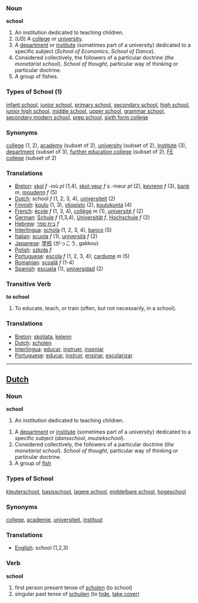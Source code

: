 ===Noun===
'''school'''

#An institution dedicated to teaching children.
#(''US'') A [[college]] or [[university]].
#A [[department]] or [[institute]] (sometimes part of a university) dedicated to a specific subject (''School of Economics'', ''School of Dance'').
#Considered collectively, the followers of a particular doctrine (''the monetarist school''). ''School of thought'', particular way of thinking or particular doctrine.
#A group of fishes.

===Types of School (1)===

[[infant school]], [[junior school]], [[primary school]], [[secondary school]], [[high school]], [[junior high school]], [[middle school]], [[upper school]], [[grammar school]], [[secondary modern school]], [[prep school]], [[sixth form college]]

===Synonyms===

[[college]] (1, 2), [[academy]] (subset of 2), [[university]] (subset of 2), [[institute]] (3), [[department]] (subset of 3), [[further education college]] (subset of 2), [[FE college]] (subset of 2)

===Translations===
*[[Breton]]: [[skol]] ''f'' -ioù ''pl'' (1,4), [[skol-veur]] ''f'' s.-meur ''pl'' (2), [[kevrenn]] ''f'' (3), [[bank]] ''m'', [[moudenn]] ''f'' (5)
*[[Dutch]]: school ''f'' (1, 2, 3, 4), [[universiteit]] (2)
*[[Finnish]]: [[koulu]] (1, 3), [[yliopisto]] (2), [[koulukunta]] (4) 
*[[French]]: [[école]] ''f'' (1, 3, 4), [[collège]] ''m'' (1), [[université]] ''f'' (2)
*[[German]]: [[Schule]] ''f'' (1,3,4), [[Universität]] ''f'', [[Hochschule]] ''f'' (2) 
*[[Hebrew]]: [[בית ספר]] ''f''
*[[Interlingua]]: [[schola]] (1, 2, 3, 4), [[banco]] (5)
*[[Italian]]: [[scuola]] ''f'' (1), [[università]] ''f'' (2)
*[[Japanese]]: [[学校]] (がっこう, gakkou)
*[[Polish]]: [[szkoła]] ''f''
*[[Portuguese]]: [[escola]] ''f'' (1, 2, 3, 4); [[cardume]] ''m'' (5)
*[[Romanian]]: [[şcoală]] ''f'' (1-4)
*[[Spanish]]: [[escuela]] (1), [[universidad]] (2)

===Transitive Verb===
'''to school'''

#To educate, teach, or train (often, but not necessarily, in a school).

===Translations===
*[[Breton]]: [[skoliata]], [[kelenn]]
*[[Dutch]]: [[scholen]]
*[[Interlingua]]: [[educar]], [[instruer]], [[inseniar]]
*[[Portuguese]]: [[educar]], [[instruir]], [[ensinar]], [[escolarizar]]

----
==[[Dutch]]==
===Noun===
'''school'''

#An institution dedicated to teaching children.

#A [[department]] or [[institute]] (sometimes part of a university) dedicated to a specific subject (''dansschool'', ''muziekschool'').
#Considered collectively, the followers of a particular doctrine (''the monetarist school''). ''School of thought'', particular way of thinking or particular doctrine.
#A group of [[fish]]

===Types of School ===

[[kleuterschool]], [[basisschool]], [[lagere school]], [[middelbare school]], [[hogeschool]]

===Synonyms===

[[college]], [[academie]], [[universiteit]], [[instituut]]

===Translations===
*[[English]]: school (1,2,3)

===Verb===
'''school'''

#first person present tense of [[scholen]] (to school)
#singular past tense of [[schuilen]] (to [[hide]], [[take cover]])